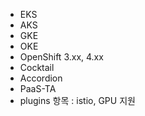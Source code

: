 
* EKS
* AKS
* GKE
* OKE
* OpenShift 3.xx, 4.xx
* Cocktail
* Accordion
* PaaS-TA
* plugins 항목 : istio, GPU 지원
